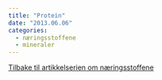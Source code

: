 ```yaml
---
title: "Protein"
date: "2013.06.06"
categories: 
  - næringsstoffene
  - mineraler
---
```


[Tilbake til artikkelserien om næringsstoffene](../../naeringsstoffer.html)
